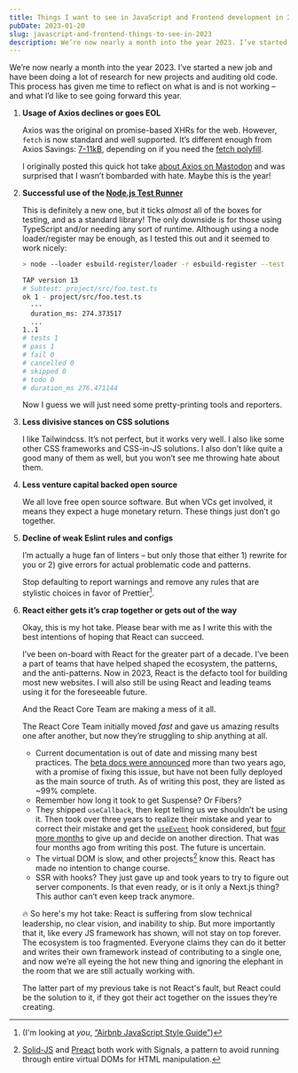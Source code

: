 ```yaml
---
title: Things I want to see in JavaScript and Frontend development in 2023
pubDate: 2023-01-20
slug: javascript-and-frontend-things-to-see-in-2023
description: We’re now nearly a month into the year 2023. I’ve started a new job and have been doing a lot of research for new projects and auditing old code. This process has given me time to reflect on what is and is not working – and what I’d like to see going forward this year.
---
```


We’re now nearly a month into the year 2023. I’ve started a new job and have been doing a lot of research for new projects and auditing old code. This process has given me time to reflect on what is and is not working – and what I’d like to see going forward this year.

1. **Usage of Axios declines or goes EOL**

   Axios was the original on promise-based XHRs for the web. However, `fetch` is now standard and well supported. It’s different enough from Axios
   Savings: [7-11kB](https://bundlephobia.com/package/axios@1.2.3), depending on if you need the [fetch polyfill](https://bundlephobia.com/package/whatwg-fetch@3.6.2).

   I originally posted this quick hot take [about Axios on Mastodon](https://mstdn.io/@paularmstrong/109716625048218845) and was surprised that I wasn’t bombarded with hate. Maybe this is the year!

1. **Successful use of the [Node.js Test Runner](https://nodejs.org/docs/latest-v18.x/api/test.html)**

   This is definitely a new one, but it ticks _almost_ all of the boxes for testing, and as a standard library! The only downside is for those using TypeScript and/or needing any sort of runtime. Although using a node loader/register may be enough, as I tested this out and it seemed to work nicely:

   ```sh
   > node --loader esbuild-register/loader -r esbuild-register --test src/foo.test.ts

   TAP version 13
   # Subtest: project/src/foo.test.ts
   ok 1 - project/src/foo.test.ts
     ---
     duration_ms: 274.373517
     ...
   1..1
   # tests 1
   # pass 1
   # fail 0
   # cancelled 0
   # skipped 0
   # todo 0
   # duration_ms 276.471144
   ```

   Now I guess we will just need some pretty-printing tools and reporters.

1. **Less divisive stances on CSS solutions**

   I like Tailwindcss. It’s not perfect, but it works very well. I also like some other CSS frameworks and CSS-in-JS solutions. I also don’t like quite a good many of them as well, but you won’t see me throwing hate about them.

1. **Less venture capital backed open source**

   We all love free open source software. But when VCs get involved, it means they expect a huge monetary return. These things just don’t go together.

1. **Decline of weak Eslint rules and configs**

   I’m actually a huge fan of linters – but only those that either 1) rewrite for you or 2) give errors for actual problematic code and patterns.

   Stop defaulting to report warnings and remove any rules that are stylistic choices in favor of Prettier[^eslint].

   [^eslint]: (I'm looking at _you_, [“Airbnb JavaScript Style Guide”](https://github.com/airbnb/javascript))

1. **React either gets it’s crap together or gets out of the way**

   Okay, this is my hot take. Please bear with me as I write this with the best intentions of hoping that React can succeed.

   I’ve been on-board with React for the greater part of a decade. I’ve been a part of teams that have helped shaped the ecosystem, the patterns, and the anti-patterns. Now in 2023, React is the defacto tool for building most new websites. I will also still be using React and leading teams using it for the foreseeable future.

   And the React Core Team are making a mess of it all.

   The React Core Team initially moved _fast_ and gave us amazing results one after another, but now they’re struggling to ship anything at all.

   - Current documentation is out of date and missing many best practices. The [beta docs were announced](https://github.com/reactjs/reactjs.org/issues/3308) more than two years ago, with a promise of fixing this issue, but have not been fully deployed as the main source of truth. As of writing this post, they are listed as ~99% complete.
   - Remember how long it took to get Suspense? Or Fibers?
   - They shipped `useCallback`, then kept telling us we shouldn’t be using it. Then took over three years to realize their mistake and year to correct their mistake and get the [`useEvent`](https://github.com/reactjs/rfcs/blob/useevent/text/0000-useevent.md) hook considered, but [four more months](https://github.com/reactjs/rfcs/pull/220#issuecomment-1259938816) to give up and decide on another direction. That was four months ago from writing this post. The future is uncertain.
   - The virtual DOM is slow, and other projects[^vdom] know this. React has made no intention to change course.
   - SSR with hooks? They just gave up and took years to try to figure out server components. Is that even ready, or is it only a Next.js thing? This author can’t even keep track anymore.

   [^vdom]: [Solid-JS](https://www.solidjs.com/) and [Preact](https://preactjs.com/blog/introducing-signals/) both work with Signals, a pattern to avoid running through entire virtual DOMs for HTML manipulation.

   🔥 So here's my hot take: React is suffering from slow technical leadership, no clear vision, and inability to ship. But more importantly that it, like every JS framework has shown, will not stay on top forever. The ecosystem is too fragmented. Everyone claims they can do it better and writes their own framework instead of contributing to a single one, and now we’re all eyeing the hot new thing and ignoring the elephant in the room that we are still actually working with.

   The latter part of my previous take is not React's fault, but React could be the solution to it, if they got their act together on the issues they’re creating.
